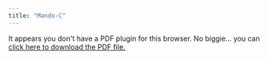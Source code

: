 ```yaml
---
title: "Mando-C"
---
```


```{=html}
<object data="c_command.pdf" type="application/pdf" width="100%" height="100%" style="min-height:100vh;">
    <p>It appears you don't have a PDF plugin for this browser.
    No biggie... you can <a href="c_command.pdf">click here to
    download the PDF file.</a></p>
</object>
```